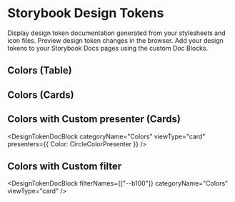 
<Meta title="Demo" />

# Storybook Design Tokens

Display design token documentation generated from your stylesheets and icon files. Preview design token changes in the browser. Add your design tokens to your Storybook Docs pages using the custom Doc Blocks.

## Colors (Table)

<DesignTokenDocBlock categoryName="Colors" maxHeight="none" viewType="table" />

## Colors (Cards)

<DesignTokenDocBlock categoryName="Colors" viewType="card" />

## Colors with Custom presenter (Cards)

<DesignTokenDocBlock
  categoryName="Colors"
  viewType="card"
  presenters={{ Color: CircleColorPresenter }}
/>

## Colors with Custom filter

<DesignTokenDocBlock
  filterNames={["--b100"]}
  categoryName="Colors"
  viewType="card"
/>
